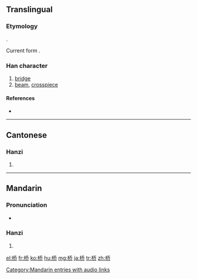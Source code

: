 {{also|橋}}
==Translingual==
{{zh-forms|桥|[[橋]]}}

===Etymology===
{{Han simp|橋|f=喬|t=乔}}.

Current form {{Han compound|木|乔}}.

===Han character===
{{Han char|rn=75|rad=木|as=06|sn=10|four=|canj=木竹大中 (DHKL)}}

# [[bridge]]
# [[beam]], [[crosspiece]]

====References====
* {{Han ref|kx=0526.211|hdz=21200.040|uh=6865|ud=26725}}

----

==Cantonese==

===Hanzi===
{{yue-hanzi|jyut=|y=kiu4|tra=橋}}

# {{defn|Cantonese|sort=木06}}

----

==Mandarin==

===Pronunciation===
* {{audio|zh-qiáo.ogg|audio}}

===Hanzi===
{{cmn-hanzi|tra=橋|pin=[[qiáo]] ([[qiao2]])|wg=ch'iao<sup>2</sup>}}

# {{defn|Mandarin|sort=木06}}

[[Category:Mandarin entries with audio links]]

[[el:桥]]
[[fr:桥]]
[[ko:桥]]
[[hu:桥]]
[[mg:桥]]
[[ja:桥]]
[[tr:桥]]
[[zh:桥]]